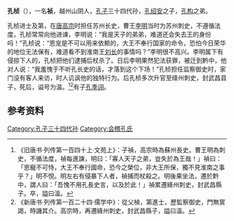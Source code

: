 '''孔桢'''（{{bd|？||？||}}），一名'''祯'''，越州山阴人，[[孔子|孔子]]三十四代孙，[[孔绍安|孔绍安]]之子，[[孔构|孔构]]之弟。

孔桢进士及第，在[[唐高宗|唐高宗]]时担任苏州长史，曹王[[李明_(唐朝)|李明]]当时为苏州刺史，不遵循法度，孔桢常常向他进谏，李明说：“我是天子的弟弟，难道还会失去王的身份吗！”孔桢说：“恩宠是不可以用来依赖的，大王不奉行国家的命令，恐怕今日荣华的地位无法保有，难道看不到淮南王[[刘长_(淮南王)|刘长]]的事情吗？”李明很不高兴。李明属下有侵掠下人的，孔桢把他们逮捕后杖杀了。日后李明果然犯法获罪，被迁到黔中，他对人说：“我羞愧于不听孔长史的话，才落到这个下场！”孔桢担任监察御史时，家门没有客人来访，时人讥讽他的独特行为。后孔桢多次升官至绛州刺史，封武昌县子，死后，谥号为温。<ref>《旧唐书·列传第一百四十上·文苑上》：子禎，高宗時為蘇州長史。曹王明為刺史，不循法度，禎每進諫，明曰：「寡人天子之弟，豈失於為王哉！」禎曰：「恩寵不可恃，大王不奉行國命，恐今之榮位，非大王所保，獨不見淮南之事乎？」明不悅。明左右有侵暴下人者，禎捕而杖殺之。明後果坐法，遷於黔中，謂人曰：「吾愧不用孔長史言，以及於此！」禎累遷絳州刺史，封武昌縣子。卒，謚曰溫。</ref><ref>《新唐书·列传第一百二十四·儒学中》：從父楨，第進士，歷監察御史，門無賔謁，時譏其介。高宗時，再遷絳州刺史，封武昌縣子，謚曰溫。</ref>有子[[孔季诩|孔季诩]]。 

==参考资料==
{{reflist}}

[[Category:孔子三十四代孙|Category:孔子三十四代孙]]
[[Category:会稽孔氏|Category:会稽孔氏]]